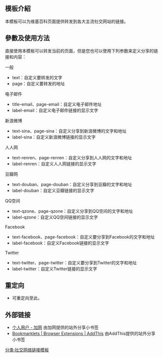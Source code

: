 <includeonly><!-- 在這裡加入模板的保護標識 --></includeonly><noinclude>{{Documentation subpage}}</noinclude>
<!-- 在本行下編輯模板說明 -->
== 模板介紹 ==
本模板可以为维基百科页面提供转发到各大主流社交网站的链接。
== 參數及使用方法 ==
直接使用本模板可以转发当前的页面，但是您也可以使用下列参数来定义分享的链接和内容：
;一般
*text：自定义要转发的文字
*page：自定义要转发的地址
;电子邮件
*title-email、page-email：自定义电子邮件地址
*label-email：自定义电子邮件链接的显示文字
;新浪微博
*text-sina、page-sina：自定义分享到新浪微博的文字和地址
*label-sina：自定义新浪微博链接的显示文字
;人人网
*text-renren、page-renren：自定义分享到人人网的文字和地址
*label-renren：自定义人人网链接的显示文字
;豆瓣网
*text-douban、page-douban：自定义分享到豆瓣的文字和地址
*label-douban：自定义豆瓣链接的显示文字
;QQ空间
*text-qzone、page-qzone：自定义分享到QQ空间的文字和地址
*label-qzone：自定义QQ空间链接的显示文字
<!-- ;腾讯微博
*text-tqq、page-tqq：自定义分享到腾讯微博的文字和地址
*label-tqq：自定义腾讯微博链接的显示文字 -->
;Facebook
*text-facebook、page-facebook：自定义要分享到Facebook的文字和地址
*label-facebook：自定义Facebook链接的显示文字
<!--;Google+
*text-googleplus、page-googleplus：自定义要分享到Google+的文字和地址
*label-googleplus：自定义Google+链接的显示文字-->
;Twitter
*text-twitter、page-twitter：自定义要分享到Twitter的文字和地址
*label-twitter：自定义Twitter链接的显示文字

== 重定向 ==
*{{tl|Share}} 可重定向至此。

== 外部链接 ==
*[http://www.jiathis.com/uses/person/ffwelcome.html 个人用户 - 加网] 由加网提供的站外分享小书签 {{zh-cn}}{{失效链接}}
*[http://www.addthis.com/browser-extensions/bookmarklets Bookmarklets | Browser Extensions | AddThis] 由AddThis提供的站外分享小书签{{en icon}}{{失效链接}}

<includeonly>
<!-- 本行下加入模板的分類 -->
[[分类:社交网络链接模板]]
</includeonly>
